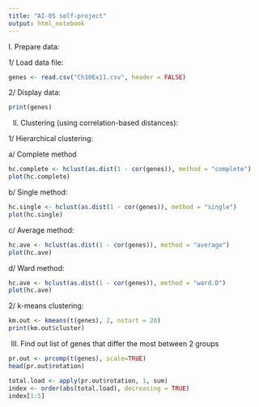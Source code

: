 ---
title: "AI-05 self-project"
output: html_notebook
---


I. Prepare data:

1/ Load data file:
```{r}
genes <- read.csv("Ch10Ex11.csv", header = FALSE)
```

2/ Display data:
```{r}
print(genes)
```


II. Clustering (using correlation-based distances):

1/ Hierarchical clustering:

a/ Complete method 
```{r}
hc.complete <- hclust(as.dist(1 - cor(genes)), method = "complete")
plot(hc.complete)
```

b/ Single method:
```{r}
hc.single <- hclust(as.dist(1 - cor(genes)), method = "single")
plot(hc.single)
```

c/ Average method:
```{r}
hc.ave <- hclust(as.dist(1 - cor(genes)), method = "average")
plot(hc.ave)
```

d/ Ward method:
```{r}
hc.ave <- hclust(as.dist(1 - cor(genes)), method = "ward.D")
plot(hc.ave)
```


2/ k-means clustering:
```{r}
km.out <- kmeans(t(genes), 2, nstart = 20)
print(km.out$cluster)
```


III. Find out list of genes that differ the most between 2 groups

```{r}
pr.out <- prcomp(t(genes), scale=TRUE)
head(pr.out$rotation)
```

```{r}
total.load <- apply(pr.out$rotation, 1, sum)
index <- order(abs(total.load), decreasing = TRUE)
index[1:5]
```


